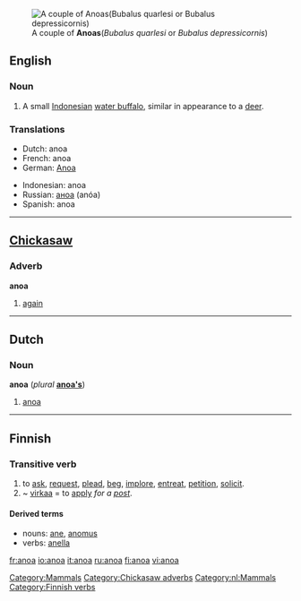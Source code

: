 {{wikipedia}}
[[Image:Anoa.jpg|right|thumb|A couple of '''Anoas'''(''Bubalus quarlesi'' or ''Bubalus depressicornis'')]]
==English==

===Noun===
{{en-noun}}

# A small [[Indonesian]] [[water buffalo]], similar in appearance to a [[deer]].

===Translations===
{{top}}
*Dutch: anoa
*French: anoa
*German: [[Anoa]]
{{mid}}
*Indonesian: anoa
*Russian: [[аноа]] (anóa) {{m}}
*Spanish: anoa {{m}}
{{bottom}}

[[Category:Mammals]]

----

==[[w:Chickasaw|Chickasaw]]==
===Adverb===
'''anoa'''
# [[again]]

[[Category:Chickasaw adverbs]]

----

==Dutch==
===Noun===
'''anoa''' (''plural'' '''[[anoa's]]''')
# [[#English|anoa]]

[[Category:nl:Mammals]]

----

==Finnish==

===Transitive verb===
{{fi-verb|ano|type=1}}
#to [[ask]], [[request]], [[plead]], [[beg]], [[implore]], [[entreat]], [[petition]], [[solicit]].
#~ [[virka]]a = to [[apply]] ''for a [[post]]''.

====Derived terms====
*nouns: [[ane#Finnish|ane]], [[anomus]]
*verbs: [[anella]]

[[Category:Finnish verbs]]


[[fr:anoa]]
[[io:anoa]]
[[it:anoa]]
[[ru:anoa]]
[[fi:anoa]]
[[vi:anoa]]